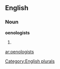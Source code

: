 
==English==

===Noun===
'''oenologists'''

# {{plural of|[[oenologist]]}}

[[Category:English plurals]]

[[ar:oenologists]]